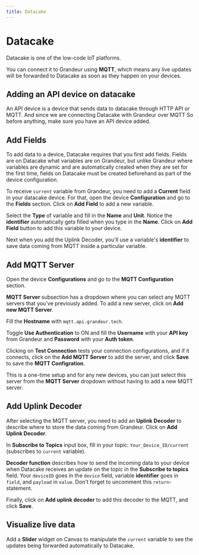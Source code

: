 ```yaml
---
title: Datacake
---
```


# Datacake

Datacake is one of the low-code IoT platforms.

You can connect it to Grandeur using **MQTT**, which means any live updates will be forwarded to Datacake as soon as they happen on your devices.

## Adding an API device on datacake

An API device is a device that sends data to datacake through HTTP API or MQTT. And since we are connecting Datacake with Grandeur over MQTT So before anything, make sure you have an API device added.

<ReactPlayer playing controls volume={0} width={832} height={468} url="/demos/datacake-add-device.webm" />

## Add Fields

To add data to a device, Datacake requires that you first add fields. Fields are on Datacake what variables are on Grandeur, but unlike Grandeur where variables are dynamic and are automatically created when they are set for the first time, fields on Datacake must be created beforehand as part of the device configuration.

To receive `current` variable from Grandeur, you need to add a **Current** field in your datacake device. For that, open the device **Configuration** and go to the **Fields** section. Click on **Add Field** to add a new variable.

Select the **Type** of variable and fill in the **Name** and **Unit**. Notice the **identifier** automatically gets filled when you type in the **Name**. Click on **Add Field** button to add this variable to your device.

<ReactPlayer playing controls volume={0} width={832} height={468} url="/demos/datacake-add-field.webm" />

Next when you add the Uplink Decoder, you'll use a variable's **identifier** to save data coming from MQTT inside a particular variable.

## Add MQTT Server

Open the device **Configurations** and go to the **MQTT Configuration** section.

**MQTT Server** subsection has a dropdown where you can select any MQTT servers that you've previously added. To add a new server, click on **Add new MQTT Server**.

Fill the **Hostname** with `mqtt.api.grandeur.tech`.

Toggle **Use Authentication** to ON and fill the **Username** with your **API key** from Grandeur and **Password** with your **Auth token**.

Clicking on **Test Connection** tests your connection configurations, and if it connects, click on the **Add MQTT Server** to add the server, and click **Save** to save the **MQTT Configration**.

<ReactPlayer playing controls volume={0} width={832} height={468} url="/demos/datacake-add-mqtt-server.webm" />

This is a one-time setup and for any new devices, you can just select this server from the **MQTT Server** dropdown without having to add a new MQTT server.

## Add Uplink Decoder

After selecting the MQTT server, you need to add an **Uplink Decoder** to describe where to store the data coming from Grandeur. Click on **Add Uplink Decoder**.

In **Subscribe to Topics** input box, fill in your topic: `Your_Device_ID/current` (subscribes to `current` variable).

**Decoder function** describes how to send the incoming data to your device when Datacake receives an update on the topic in the **Subscribe to topics** field. Your `deviceID` goes in the `device` field, variable **identifier** goes in `field`, and `payload` in `value`. Don't forget to uncomment this `return`-statement.

Finally, click on **Add uplink decoder** to add this decoder to the MQTT, and click **Save**.

<ReactPlayer playing controls volume={0} width={832} height={468} url="/demos/datacake-add-uplink-decoder.webm" />

## Visualize live data

Add a **Slider** widget on Canvas to manipulate the `current` variable to see the updates being forwarded automatically to Datacake.

<ReactPlayer playing controls volume={0} width={832} height={468} url="/demos/datacake-final-demo.webm" />